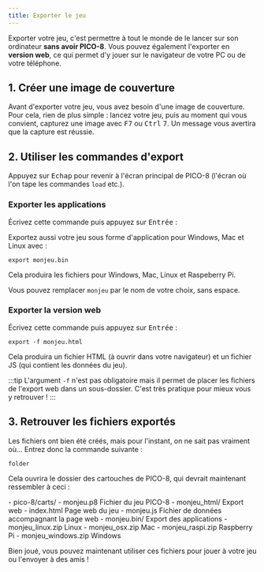```yaml
---
title: Exporter le jeu
---
```


Exporter votre jeu, c'est permettre à tout le monde de le lancer sur son ordinateur **sans avoir PICO-8**. Vous pouvez également l'exporter en **version web**, ce qui permet d'y jouer sur le navigateur de votre PC ou de votre téléphone.

## 1. Créer une image de couverture

Avant d'exporter votre jeu, vous avez besoin d'une image de couverture. Pour cela, rien de plus simple : lancez votre jeu, puis au moment qui vous convient, capturez une image avec <kbd>F7</kbd> ou <kbd>Ctrl</kbd> <kbd>7</kbd>. Un message vous avertira que la capture est réussie.

## 2. Utiliser les commandes d'export

Appuyez sur <kbd>Echap</kbd> pour revenir à l'écran principal de PICO-8 (l'écran où l'on tape les commandes `load` etc.).

### Exporter les applications

Écrivez cette commande puis appuyez sur <kbd>Entrée</kbd> :

Exportez aussi votre jeu sous forme d'application pour Windows, Mac et Linux avec :

```shell
export monjeu.bin
```

Cela produira les fichiers pour Windows, Mac, Linux et Raspeberry Pi.

Vous pouvez remplacer `monjeu` par le nom de votre choix, sans espace.

### Exporter la version web

Écrivez cette commande puis appuyez sur <kbd>Entrée</kbd> :

```shell
export -f monjeu.html
```

Cela produira un fichier HTML (à ouvrir dans votre navigateur) et un fichier JS (qui contient les données du jeu).

:::tip
L'argument `-f` n'est pas obligatoire mais il permet de placer les fichiers de l'export web dans un sous-dossier. C'est très pratique pour mieux vous y retrouver !
:::

## 3. Retrouver les fichiers exportés

Les fichiers ont bien été créés, mais pour l'instant, on ne sait pas vraiment où... Entrez donc la commande suivante :

```shell
folder
```

Cela ouvrira le dossier des cartouches de PICO-8, qui devrait maintenant ressembler à ceci :

<FileTree>
- pico-8/carts/
  - monjeu.p8 Fichier du jeu PICO-8
  - monjeu_html/ Export web
    - index.html Page web du jeu
    - monjeu.js Fichier de données accompagnant la page web
  - monjeu.bin/ Export des applications
    - monjeu_linux.zip Linux
    - monjeu_osx.zip Mac
    - monjeu_raspi.zip Raspberry Pi
    - monjeu_windows.zip Windows
</FileTree>

Bien joué, vous pouvez maintenant utiliser ces fichiers pour jouer à votre jeu ou l'envoyer à des amis !
